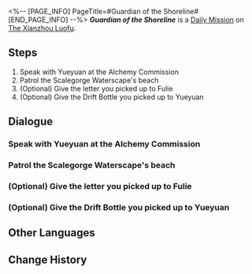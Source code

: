 <%-- [PAGE_INFO]
PageTitle=#Guardian of the Shoreline#
[END_PAGE_INFO] --%>
{{Stub|Dialogue.}}
{{Mission Infobox
|id            = 3020103
|title         = 
|image         = <!--Mission Guardian of the Shoreline.png-->
|type          = Daily
|event_name    = 
|chapter       = 
|requirements  = {{subst:void|<!--Unknown: {"Type":"Manual"}-->}}
|summary       = <!--official mission summary from Fate's Atlas-->
|characters    = Baroumbrella; Cong; Fulie; Guangda; Jing Fang; Kang Tu; Lianyan; Nanjie; Ruoyue; Shumiao; Trailblazer; Wu He; Xingxue; Yancui; Yinshu; Yueyuan
|startLocation = [[The Xianzhou Luofu]] - [[Alchemy Commission]]
|world         = The Xianzhou Luofu
|area          = Alchemy Commission
|prev          = 
|next          = 
|rewards       = Credit*5,000
}}
'''''Guardian of the Shoreline''''' is a [[Daily Mission]] on [[The Xianzhou Luofu]].

==Steps==
# Speak with Yueyuan at the Alchemy Commission
# Patrol the Scalegorge Waterscape's beach
# (Optional) Give the letter you picked up to Fulie
# (Optional) Give the Drift Bottle you picked up to Yueyuan

<!--
==Gameplay Notes==

--><!--
==Trial Character==

-->
==Dialogue==
{{Stub Dialogue}}

===Speak with Yueyuan at the Alchemy Commission{{subst:void|<!--302010301-->}}===
{{Mission Description|type=daily|location=Alchemy Commission|After the Alchemy Commission delve reopened, people honest and crooked walked betwixt each other. As such, the Pearlkeepers alone are no longer enough to patrol the beach. They have offered invitations to brave and noble volunteers for the task at hand.<br />Yueyuan the Pearlkeeper hopes that you can help patrol the beach... Seriously, though, who's the one that actually protects this place?}}
{{Dialogue Start}}
:{{tx}}
{{Dialogue End}}

===Patrol the Scalegorge Waterscape's beach{{subst:void|<!--302010302-->}}===
{{Dialogue Start}}
:{{tx}}
{{Dialogue End}}

===(Optional) Give the letter you picked up to Fulie{{subst:void|<!--302010304-->}}===
{{Dialogue Start}}
:{{tx}}
{{Dialogue End}}

===(Optional) Give the Drift Bottle you picked up to Yueyuan{{subst:void|<!--302010305-->}}===
{{Dialogue Start}}
:{{tx}}
{{Dialogue End}}

==Other Languages==
{{Other Languages
|en   = Guardian of the Shoreline
|zhs  = 海滩守护者
|zht  = 海灘守護者
|ja   = 砂浜の守護者
|ko   = 바닷가의 수호자
|es   = {{MC|f=Guardiana|m=Guardián}} de la bahía
|fr   = Alerte à Xianzhou
|ru   = Страж берега
|th   = ผู้พิทักษ์ชายหาด
|vi   = Người Bảo Vệ Bãi Biển
|de   = Wächter des Strandes
|id   = Penjaga Pantai
|pt   = Guardião do Litoral
}}

==Change History==
{{Change History|1.3}}
